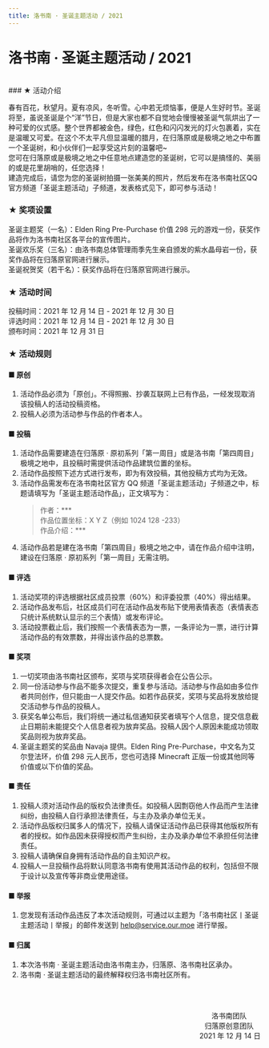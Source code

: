 ```yaml
---
title: 洛书南 · 圣诞主题活动 / 2021
---
```


# 洛书南 · 圣诞主题活动 / 2021

<br />
### ★ 活动介绍

春有百花，秋望月。夏有凉风，冬听雪。心中若无烦恼事，便是人生好时节。圣诞将至，虽说圣诞是个“洋”节日，但是大家也都不自觉地会慢慢被圣诞气氛烘出了一种可爱的仪式感。整个世界都被金色，绿色，红色和闪闪发光的灯火包裹着，实在是温暖又可爱。在这个不太平凡但显温暖的腊月，在归落原或是极境之地之中布置一个圣诞树，和小伙伴们一起享受这片刻的温馨吧&#126;\
您可在归落原或是极境之地之中任意地点建造您的圣诞树，它可以是搞怪的、美丽的或是花里胡哨的，任您选择！\
建造完成后，请您为您的圣诞树拍摄一张美美的照片，然后发布在洛书南社区QQ官方频道「圣诞主题活动」子频道，发表格式见下，即可参与活动！


### ★ 奖项设置

圣诞主题奖（一名）：Elden Ring Pre-Purchase 价值 298 元的游戏一份，获奖作品将作为洛书南社区各平台的宣传图片。\
圣诞欢乐奖（三名）：由洛书南总体管理雨季先生亲自颁发的紫水晶母岩一份，获奖作品将在归落原官网进行展示。\
圣诞祝贺奖（若干名）：获奖作品将在归落原官网进行展示。


### ★ 活动时间

投稿时间：2021 年 12 月 14 日 - 2021 年 12 月 30 日\
评选时间：2021 年 12 月 14 日 - 2021 年 12 月 30 日\
颁布时间：2021 年 12 月 31 日


### ★ 活动规则

#### ■ 原创
1. 活动作品必须为「原创」。不得照搬、抄袭互联网上已有作品，一经发现取消该投稿人的活动投稿资格。
2. 投稿人必须为活动参与作品的作者本人。

#### ■ 投稿
1. 活动作品需要建造在归落原 · 原初系列「第一周目」或是洛书南「第四周目」极境之地中，且投稿时需提供活动作品建筑位置的坐标。
2. 活动作品按照下述方式进行发布，即为有效投稿，其他投稿方式均为无效。
3. 活动作品需发布在洛书南社区官方 QQ 频道「圣诞主题活动」子频道之中，标题请填写为「圣诞主题活动作品」，正文填写为：
    > 作者：&#42;&#42;&#42;\
    > 作品位置坐标：X Y Z（例如 1024 128 -233）\
    > 作品介绍：&#42;&#42;&#42;
4. 活动作品若是建在洛书南「第四周目」极境之地之中，请在作品介绍中注明，建设在归落原 · 原初系列「第一周目」无需注明。

#### ■ 评选
1. 活动奖项的评选根据社区成员投票（60%）和评委投票（40%）得出结果。
2. 活动作品发布后，社区成员们可在活动作品发布贴下使用表情表态（表情表态只统计系统默认显示的三个表情）或发布评论。
3. 活动投票截止后，我们按照一个表情表态为一票，一条评论为一票，进行计算活动作品的有效票数，并得出该作品的总票数。

#### ■ 奖项
1. 一切奖项由洛书南社区颁布，奖项与奖项获得者会在公告公示。
2. 同一份活动参与作品不能多次提交，重复参与活动。活动参与作品如由多位作者共同创作，但只能由一人提交作品。如若作品获奖，奖项与奖品将发放给提交活动参与作品的投稿人。 
3. 获奖名单公布后，我们将统一通过私信通知获奖者填写个人信息，提交信息截止日期前未能提交个人信息者视为放弃奖品。投稿人因个人原因未能成功领取奖品则视为放弃奖品。
4. 圣诞主题奖的奖品由 Navaja 提供。Elden Ring Pre-Purchase，中文名为艾尔登法环，价值 298 元人民币，您也可选择 Minecraft 正版一份或其他同等价值或以下价值的奖品。

#### ■ 责任
1. 投稿人须对活动作品的版权负法律责任。如投稿人因剽窃他人作品而产生法律纠纷，由投稿人自行承担法律责任，与主办及承办单位无关。
2. 活动作品版权归属多人的情况下，投稿人请保证活动作品已获得其他版权所有者的授权。如作品因未获得授权而产生纠纷，主办及承办单位不承担任何法律责任。
3. 投稿人请确保自身拥有活动作品的自主知识产权。 
4. 投稿人一旦投稿作品将默认同意洛书南有使用其活动作品的权利，包括但不限于设计以及宣传等非商业使用途径。 

#### ■ 举报
1. 您发现有活动作品违反了本次活动规则，可通过以主题为「洛书南社区丨圣诞主题活动丨举报」的邮件发送到 help@service.our.moe 进行举报。

#### ■ 归属
1. 本次洛书南 · 圣诞主题活动由洛书南主办，归落原、洛书南社区承办。
2. 洛书南 · 圣诞主题活动的最终解释权归洛书南社区所有。

<br /><br /><p align="right">洛书南团队&emsp;&emsp;<br />归落原创意团队&emsp;<br />2021 年 12 月 14 日</p>
